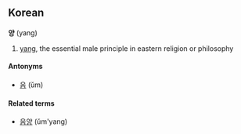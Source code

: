 ==Korean==
'''양''' (yang)

# [[yang]], the essential male principle in eastern religion or philosophy

====Antonyms====
*[[음]] (ŭm)

====Related terms====
*[[음양]] (ŭm'yang)